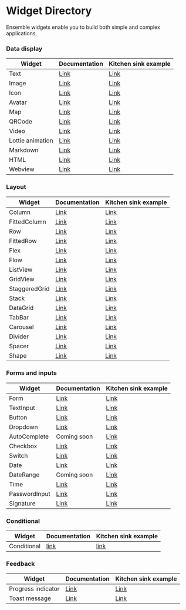 # Widget Directory

Ensemble widgets enable you to build both simple and complex applications.

### Data display

| Widget           | Documentation                      | Kitchen sink example                                                                                                       |
|------------------|------------------------------------| -------------------------------------------------------------------------------------------------------------------------- |
| Text             | [Link](/widgets/text)     | [Link](https://studio.ensembleui.com/app/e24402cb-75e2-404c-866c-29e6c3dd7992/screen/c87f8b09-58e2-4c2f-99a1-cbbe9e25e9a5) |
| Image            | [Link](/widgets/Image)    | [Link](https://studio.ensembleui.com/app/e24402cb-75e2-404c-866c-29e6c3dd7992/screen/7c7a3ffe-68ef-4e99-b9d1-4b5cee166233) |
| Icon             | [Link](/widgets/Icon)     | [Link](https://studio.ensembleui.com/app/e24402cb-75e2-404c-866c-29e6c3dd7992/screen/e7c686f5-b8a2-4670-9e6e-8fdb0fea768e) |
| Avatar           | [Link](/widgets/avatar)   | [Link](https://studio.ensembleui.com/app/e24402cb-75e2-404c-866c-29e6c3dd7992/screen/kJ9eqI5BPL30IwjnEDdJ) |
| Map              | [Link](/widgets/Map)      | [Link](https://studio.ensembleui.com/app/e24402cb-75e2-404c-866c-29e6c3dd7992/screen/36e52d1a-39c5-4a6b-b064-2be6cfe3cf7b) |
| QRCode           | [Link](/widgets/qrcode)   | [Link](https://studio.ensembleui.com/app/e24402cb-75e2-404c-866c-29e6c3dd7992/screen/f4921ba2-9f3d-4c33-8848-4df29a5e7a4d) |
| Video            | [Link](/widgets/video)    | [Link](https://studio.ensembleui.com/app/e24402cb-75e2-404c-866c-29e6c3dd7992/screen/fce92bbb-af8e-403d-bf2d-c10926cc89a0) |
| Lottie animation | [Link](/widgets/lottie)   | [Link](https://studio.ensembleui.com/app/e24402cb-75e2-404c-866c-29e6c3dd7992/screen/576f3004-83e6-429d-b256-628d85e05f7f) |
| Markdown         | [Link](/widgets/markdown) | [Link](https://studio.ensembleui.com/app/e24402cb-75e2-404c-866c-29e6c3dd7992/screen/6b6d9c3d-359b-4768-99a5-3f087a64387c) |
| HTML             | [Link](/widgets/html)     | [Link](https://studio.ensembleui.com/app/e24402cb-75e2-404c-866c-29e6c3dd7992/screen/ZhTBody9YozadVvTlhW0)                 |
| Webview          | [Link](/widgets/webview)  | [Link](https://studio.ensembleui.com/app/e24402cb-75e2-404c-866c-29e6c3dd7992/screen/22c8d57d-a906-4d11-873d-161fd6c56c0a) |

### Layout

| Widget        | Documentation                              | Kitchen sink example                                                                                                       |
| ------------- | ------------------------------------------ | -------------------------------------------------------------------------------------------------------------------------- |
| Column        | [Link](/widgets/column)           | [Link](https://studio.ensembleui.com/app/e24402cb-75e2-404c-866c-29e6c3dd7992/screen/90a8e4df-5eab-4473-ba10-2ecffc9596b0) |
| FittedColumn  | [Link](/widgets/fitted-column)    | [Link](https://studio.ensembleui.com/app/e24402cb-75e2-404c-866c-29e6c3dd7992/screen/hRFxxoaBePQaLfmoBiIb)                 |
| Row           | [Link](/widgets/row)              | [Link](https://studio.ensembleui.com/app/e24402cb-75e2-404c-866c-29e6c3dd7992/screen/4bd0d453-c243-429d-a562-93cbc9db38e3) |
| FittedRow     | [Link](/widgets/fitted-row)       | [Link](https://studio.ensembleui.com/app/e24402cb-75e2-404c-866c-29e6c3dd7992/screen/fvSONumk7npuTDmIWwis)                 |
| Flex          | [Link](/widgets/flex)             | [Link](https://studio.ensembleui.com/app/e24402cb-75e2-404c-866c-29e6c3dd7992/screen/R3KgxV3UPWb4TjoiPI0U)                 |
| Flow          | [Link](/widgets/flow)             | [Link](https://studio.ensembleui.com/app/e24402cb-75e2-404c-866c-29e6c3dd7992/screen/3e901fb8-a0e8-4f52-979b-7f5f2547e650) |
| ListView      | [Link](/widgets/listview)         | [Link](https://studio.ensembleui.com/app/e24402cb-75e2-404c-866c-29e6c3dd7992/screen/w0Wmu9ZMP4csk7IELSx3)                 |
| GridView      | [Link](/widgets/gridview)         | [Link](https://studio.ensembleui.com/app/e24402cb-75e2-404c-866c-29e6c3dd7992/screen/DX5j2WVQFabmxD9FCD5h)                 |
| StaggeredGrid | [Link](/widgets/staggered-grid)   | [Link](https://studio.ensembleui.com/app/e24402cb-75e2-404c-866c-29e6c3dd7992/screen/a9iIs4wvgqDOhU4rN6GR)                 |
| Stack         | [Link](/widgets/stack)            | [Link](https://studio.ensembleui.com/app/e24402cb-75e2-404c-866c-29e6c3dd7992/screen/572ecf3b-b9f2-46f4-960f-ff438e5fa1dc) |
| DataGrid      | [Link](/widgets/datagrid)         | [Link](https://studio.ensembleui.com/app/e24402cb-75e2-404c-866c-29e6c3dd7992/screen/c5940e18-f2c1-4318-8e68-a678a6ae7247) |
| TabBar        | [Link](/widgets/tabbar)           | [Link](https://studio.ensembleui.com/app/e24402cb-75e2-404c-866c-29e6c3dd7992/screen/cebd491d-7d90-43f4-9f17-b8575de441ca) |
| Carousel      | [Link](/widgets/carousel)         | [Link](https://studio.ensembleui.com/app/e24402cb-75e2-404c-866c-29e6c3dd7992/screen/2e1d88b1-f281-4c2c-9bb1-bd18016d2b8c) |
| Divider       | [Link](/widgets/divider)          | [Link](https://studio.ensembleui.com/app/e24402cb-75e2-404c-866c-29e6c3dd7992/screen/4a893a2e-5bde-400c-b974-b25b497d31a5) |
| Spacer        | [Link](/widgets/spacer)           | [Link](https://studio.ensembleui.com/app/e24402cb-75e2-404c-866c-29e6c3dd7992/screen/1d7e42a9-5bbc-4b4b-9a02-8c102234ee05) |
| Shape         | [Link](/widgets/shape)            | [Link](https://studio.ensembleui.com/app/e24402cb-75e2-404c-866c-29e6c3dd7992/screen/Lg2nljyD46n2hiAUlBMP)                 |

### Forms and inputs

| Widget          | Documentation                           | Kitchen sink example                                                                                                       |
| --------------- | --------------------------------------- | -------------------------------------------------------------------------------------------------------------------------- |
| Form            | [Link](/widgets/form)          | [Link](https://studio.ensembleui.com/app/e24402cb-75e2-404c-866c-29e6c3dd7992/screen/3107baf6-dfc3-42cd-b617-61c37b31f31e) |
| TextInput       | [Link](/widgets/text-input)    | [Link](https://studio.ensembleui.com/app/e24402cb-75e2-404c-866c-29e6c3dd7992/screen/abc081b1-bcb4-4db6-ae55-7987cb6c418e) |
| Button          | [Link](/widgets/button)        | [Link](https://studio.ensembleui.com/app/e24402cb-75e2-404c-866c-29e6c3dd7992/screen/09c1087b-f9ee-4a8c-9286-e0e881184c07) |
| Dropdown        | [Link](/widgets/dropdown)      | [Link](https://studio.ensembleui.com/app/e24402cb-75e2-404c-866c-29e6c3dd7992/screen/fb8d28a2-834e-40a9-8419-155272fb0191) |
| AutoComplete    | Coming soon                    | [Link](https://studio.ensembleui.com/app/e24402cb-75e2-404c-866c-29e6c3dd7992/screen/3tBTU9CUTu0IegpytNYa)                 |
| Checkbox        | [Link](/widgets/checkbox)      | [Link](https://studio.ensembleui.com/app/e24402cb-75e2-404c-866c-29e6c3dd7992/screen/21f43d9b-db21-40fe-9c2f-806267e6c412) |
| Switch          | [Link](/widgets/switch)        | [Link](https://studio.ensembleui.com/app/e24402cb-75e2-404c-866c-29e6c3dd7992/screen/3f4ba37a-0e6a-46a1-9b78-e4e04c84937d) |
| Date            | [Link](/widgets/date)          | [Link](https://studio.ensembleui.com/app/e24402cb-75e2-404c-866c-29e6c3dd7992/screen/e7zOy8oX5dxQU7kD5IO4)                 |
| DateRange       | Coming soon                             | [Link](https://studio.ensembleui.com/app/e24402cb-75e2-404c-866c-29e6c3dd7992/screen/b45c5576-ec22-4b04-832f-6dd7571dd20f) |
| Time            | [Link](/widgets/time)          | [Link](https://studio.ensembleui.com/app/e24402cb-75e2-404c-866c-29e6c3dd7992/screen/yNHLPObY1wWgCpg0sgoW)                 |
| PasswordInput   | [Link](/widgets/password-input) | [Link](https://studio.ensembleui.com/app/e24402cb-75e2-404c-866c-29e6c3dd7992/screen/218fa244-f0cd-4d17-91e6-7c099bbedede) |
| Signature       | [Link](/widgets/signature)     | [Link](https://studio.ensembleui.com/app/e24402cb-75e2-404c-866c-29e6c3dd7992/screen/70eb8a13-e7df-4778-b7e6-57df17b032a0) |

### Conditional

| Widget      | Documentation                         | Kitchen sink example                                                                                                                                                                   |
| ----------- | ------------------------------------- | -------------------------------------------------------------------------------------------------------------------------------------------------------------------------------------- |
| Conditional | [link](/widgets/conditional) | [link](https://studio.ensembleui.com/app/e24402cb-75e2-404c-866c-29e6c3dd7992/screen/XljPegGrdieyKjy16URC?propertyPanelEnabled=true&instantPreviewDisabled=false&editorV2Enabled=true) |

### Feedback

| Widget             | Documentation                                                     | Kitchen sink example                                                                                                       |
| ------------------ | ----------------------------------------------------------------- | -------------------------------------------------------------------------------------------------------------------------- |
| Progress indicator | [Link](/widgets/progressindicator)                       | [Link](https://studio.ensembleui.com/app/e24402cb-75e2-404c-866c-29e6c3dd7992/screen/c2c248f2-a289-40d3-acd5-65a1a7f3c5a2) |
| Toast message      | [Link](/actions/show-toast) | [Link](https://studio.ensembleui.com/app/e24402cb-75e2-404c-866c-29e6c3dd7992/screen/9a576805-019a-4bd3-953f-3c623fbfb905) |
